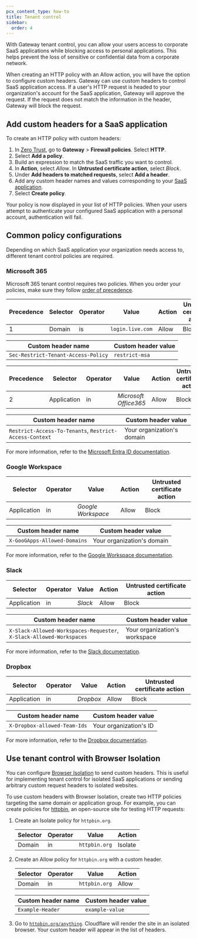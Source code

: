 ```yaml
---
pcx_content_type: how-to
title: Tenant control
sidebar:
  order: 4
---
```


With Gateway tenant control, you can allow your users access to corporate SaaS applications while blocking access to personal applications. This helps prevent the loss of sensitive or confidential data from a corporate network.

When creating an HTTP policy with an Allow action, you will have the option to configure custom headers. Gateway can use custom headers to control SaaS application access. If a user's HTTP request is headed to your organization's account for the SaaS application, Gateway will approve the request. If the request does not match the information in the header, Gateway will block the request.

## Add custom headers for a SaaS application

To create an HTTP policy with custom headers:

1. In [Zero Trust](https://one.dash.cloudflare.com), go to **Gateway** > **Firewall policies**. Select **HTTP**.
2. Select **Add a policy**.
3. Build an expression to match the SaaS traffic you want to control.
4. In **Action**, select _Allow_. In **Untrusted certificate action**, select _Block_.
5. Under **Add headers to matched requests**, select **Add a header**.
6. Add any custom header names and values corresponding to your [SaaS application](#common-policy-configurations).
7. Select **Create policy**.

Your policy is now displayed in your list of HTTP policies. When your users attempt to authenticate your configured SaaS application with a personal account, authentication will fail.

## Common policy configurations

Depending on which SaaS application your organization needs access to, different tenant control policies are required.

### Microsoft 365

Microsoft 365 tenant control requires two policies. When you order your policies, make sure they follow [order of precedence](/cloudflare-one/policies/gateway/order-of-enforcement/#order-of-precedence).

| Precedence | Selector | Operator | Value            | Action | Untrusted certificate action |
| ---------- | -------- | -------- | ---------------- | ------ | ---------------------------- |
| 1          | Domain   | is       | `login.live.com` | Allow  | Block                        |

| Custom header name                  | Custom header value |
| ----------------------------------- | ------------------- |
| `Sec-Restrict-Tenant-Access-Policy` | `restrict-msa`      |

| Precedence | Selector    | Operator | Value                 | Action | Untrusted certificate action |
| ---------- | ----------- | -------- | --------------------- | ------ | ---------------------------- |
| 2          | Application | in       | _Microsoft Office365_ | Allow  | Block                        |

| Custom header name                                      | Custom header value        |
| ------------------------------------------------------- | -------------------------- |
| `Restrict-Access-To-Tenants`, `Restrict-Access-Context` | Your organization's domain |

For more information, refer to the [Microsoft Entra ID documentation](https://learn.microsoft.com/entra/identity/enterprise-apps/tenant-restrictions).

### Google Workspace

| Selector    | Operator | Value              | Action | Untrusted certificate action |
| ----------- | -------- | ------------------ | ------ | ---------------------------- |
| Application | in       | _Google Workspace_ | Allow  | Block                        |

| Custom header name           | Custom header value        |
| ---------------------------- | -------------------------- |
| `X-GooGApps-Allowed-Domains` | Your organization's domain |

For more information, refer to the [Google Workspace documentation](https://support.google.com/a/answer/1668854).

### Slack

| Selector    | Operator | Value   | Action | Untrusted certificate action |
| ----------- | -------- | ------- | ------ | ---------------------------- |
| Application | in       | _Slack_ | Allow  | Block                        |

| Custom header name                                                   | Custom header value           |
| -------------------------------------------------------------------- | ----------------------------- |
| `X-Slack-Allowed-Workspaces-Requester`, `X-Slack-Allowed-Workspaces` | Your organization's workspace |

For more information, refer to the [Slack documentation](https://slack.com/help/articles/360024821873-Approve-Slack-workspaces-for-your-network).

### Dropbox

| Selector    | Operator | Value     | Action | Untrusted certificate action |
| ----------- | -------- | --------- | ------ | ---------------------------- |
| Application | in       | _Dropbox_ | Allow  | Block                        |

| Custom header name           | Custom header value    |
| ---------------------------- | ---------------------- |
| `X-Dropbox-allowed-Team-Ids` | Your organization's ID |

For more information, refer to the [Dropbox documentation](https://help.dropbox.com/security/network-control).

## Use tenant control with Browser Isolation

You can configure [Browser Isolation](/cloudflare-one/policies/browser-isolation/) to send custom headers. This is useful for implementing tenant control for isolated SaaS applications or sending arbitrary custom request headers to isolated websites.

To use custom headers with Browser Isolation, create two HTTP policies targeting the same domain or application group. For example, you can create policies for [httpbin](https://httpbin.org/), an open-source site for testing HTTP requests:

1. Create an Isolate policy for `httpbin.org`.

   | Selector | Operator | Value         | Action  |
   | -------- | -------- | ------------- | ------- |
   | Domain   | in       | `httpbin.org` | Isolate |

2. Create an Allow policy for `httpbin.org` with a custom header.

   | Selector | Operator | Value         | Action |
   | -------- | -------- | ------------- | ------ |
   | Domain   | in       | `httpbin.org` | Allow  |

   | Custom header name | Custom header value |
   | ------------------ | ------------------- |
   | `Example-Header`   | `example-value`     |

3. Go to [`httpbin.org/anything`](https://httpbin.org/anything). Cloudflare will render the site in an isolated browser. Your custom header will appear in the list of headers.
